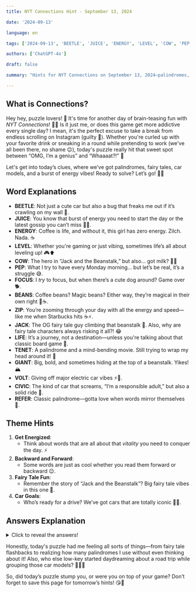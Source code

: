 ```yaml
---
title: NYT Connections Hint - September 13, 2024

date: '2024-09-13'

language: en

tags: ['2024-09-13', 'BEETLE', 'JUICE', 'ENERGY', 'LEVEL', 'COW', 'PEP', 'FOCUS', 'BEANS', 'ZIP', 'JACK', 'LIFE', 'TENET', 'GIANT', 'VOLT', 'CIVIC', 'REFER']

authors: ['ChatGPT-4o']

draft: false

summary: "Hints for NYT Connections on September 13, 2024—palindromes, car vibes, fairy tales..."

---
```


## What is Connections?

Hey hey, puzzle lovers! 🎉 It's time for another day of brain-teasing fun with *NYT Connections*! 🧠✨ Is it just me, or does this game get more addictive every single day? I mean, it's the perfect excuse to take a break from endless scrolling on Instagram (guilty 😬). Whether you're curled up with your favorite drink or sneaking in a round while pretending to work (we've all been there, no shame 😉), today's puzzle really hit that sweet spot between “OMG, I’m a genius” and “Whaaaat?!” 🤯

Let's get into today’s clues, where we’ve got palindromes, fairy tales, car models, and a burst of energy vibes! Ready to solve? Let’s go! 🚗✨

## Word Explanations

- **BEETLE**: Not just a cute car but also a bug that freaks me out if it’s crawling on my wall 🐞.  
- **JUICE**: You know that burst of energy you need to start the day or the latest gossip you can’t miss 🧃👀.  
- **ENERGY**: Coffee is life, and without it, this girl has zero energy. Zilch. Nada. ☕  
- **LEVEL**: Whether you're gaming or just vibing, sometimes life’s all about leveling up! 🎮⬆️  
- **COW**: The hero in “Jack and the Beanstalk,” but also… got milk? 🥛🐄  
- **PEP**: What I try to have every Monday morning… but let’s be real, it’s a struggle 😅.  
- **FOCUS**: I *try* to focus, but when there’s a cute dog around? Game over 🐕.  
- **BEANS**: Coffee beans? Magic beans? Either way, they’re magical in their own right 🌱☕.  
- **ZIP**: You’re zooming through your day with all the energy and speed—like me when Starbucks hits ☕⚡.  
- **JACK**: The OG fairy tale guy climbing that beanstalk 🌱. Also, why are fairy tale characters always risking it all?! 😂  
- **LIFE**: It’s a journey, not a destination—unless you're talking about that classic board game 🎲.  
- **TENET**: A palindrome and a mind-bending movie. Still trying to wrap my head around it! 🤯  
- **GIANT**: Big, bold, and sometimes hiding at the top of a beanstalk. Yikes! 🏔️  
- **VOLT**: Giving off major electric car vibes ⚡🚗.  
- **CIVIC**: The kind of car that screams, “I’m a responsible adult,” but also a solid ride 🚗.  
- **REFER**: Classic palindrome—gotta love when words mirror themselves 👏.  

## Theme Hints

1. **Get Energized**:  
   - Think about words that are all about that *vitality* you need to conquer the day. ⚡  
2. **Backward and Forward**:  
   - Some words are just as cool whether you read them forward or backward 😉.  
3. **Fairy Tale Fun**:  
   - Remember the story of “Jack and the Beanstalk”? Big fairy tale vibes in this one 🌱.  
4. **Car Goals**:  
   - Who’s ready for a drive? We’ve got cars that are totally iconic 🚗✨.  

## Answers Explanation

<details>
  <summary>Click to reveal the answers!</summary>

- **Get Energized**: ENERGY, JUICE, LIFE, ZIP  
   - These words are all about that spark we need to get through the day—whether it’s the juice of caffeine, the life force inside us, or the zip that keeps us moving. 💥  

- **Backward and Forward**: LEVEL, PEP, REFER, TENET  
   - Palindromes, baby! Words that read the same forward and backward always have me impressed. I mean, how cool is it that TENET can do a linguistic backflip?! 🤸‍♀️  

- **Fairy Tale Fun**: BEANS, COW, GIANT, JACK  
   - Time to brush up on your childhood stories—*Jack and the Beanstalk* comes to life in this group! The beanstalk, the cow, the giant... and, of course, Jack climbing up like a daredevil 🌱🧑‍🌾.  

- **Car Goals**: BEETLE, CIVIC, FOCUS, VOLT  
   - Vroom vroom! Whether you’re cruising in a classic VW Beetle or feeling eco-friendly in a Chevy Volt, these cars are totally on point 🚗💨.  

</details>

Honestly, today's puzzle had me feeling all sorts of things—from fairy tale flashbacks to realizing how many palindromes I use without even thinking about it! Also, who else low-key started daydreaming about a road trip while grouping those car models? 🙋‍♀️✨

So, did today’s puzzle stump you, or were you on top of your game? Don’t forget to save this page for tomorrow’s hints! 😘💖